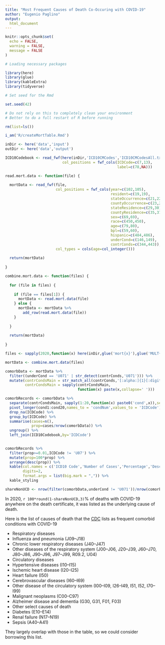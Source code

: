 ```yaml
---
title: "Most Frequent Causes of Death Co-Occuring with COVID-19"
author: "Eugenio Paglino"
output:
  html_document
---
```


```r

knitr::opts_chunk$set(
  echo = FALSE,
  warning = FALSE,
  message = FALSE
)

```

```r

# Loading necessary packages

library(here)
library(glue)
library(kableExtra)
library(tidyverse)

# Set seed for the Rmd

set.seed(42)

```

```r

# Do not rely on this to completely clean your environment
# Better to do a full restart of R before running

rm(list=ls())

i_am('R/createMortTable.Rmd')

inDir <- here('data','input')
outDir <- here('data','output')

```

```r

ICD10Codebook <- read_fwf(here(inDir,'ICD10CMCodes','ICD10CMCodesAll.txt'),
                          col_positions = fwf_cols(ICDCode=c(7,13),
                                                   label=c(78,NA)))

```

```r

read.mort.data <- function(file) {
  
  mortData <- read_fwf(file,
                       col_positions = fwf_cols(year=c(102,105),
                                                resident=c(19,19),
                                                stateOccurrence=c(21,22),
                                                countyOccurrence=c(23,25),
                                                stateResidence=c(29,30),
                                                countyResidence=c(35,37),
                                                sex=c(69,69),
                                                race=c(450,450),
                                                age=c(79,80),
                                                bpl=c(59,60),
                                                hispanic=c(484,486),
                                                underCond=c(146,149),
                                                contrConds=c(344,443)),
                       col_types = cols(age=col_integer()))
  
  return(mortData)
  
}

combine.mort.data <- function(files) {
  
  for (file in files) {
    
    if (file == files[1]) {
      mortData <- read.mort.data(file)
    } else {
      mortData <- mortData %>%
        add_row(read.mort.data(file))
    }
    
  }
  
  return(mortData)
  
}

```

```r

files <- sapply(2020,function(x) here(inDir,glue('mort{x}'),glue('MULT{x}USAllCnty.txt')))

mortData <- combine.mort.data(files)

```

```r

comorbData <- mortData %>%
  filter((underCond == 'U071' | str_detect(contrConds,'U071'))) %>%
  mutate(contrCondsMain = str_match_all(contrConds,'[:alpha:]{1}[:digit:]{2}'),
         contrCondsMain = sapply(contrCondsMain,
                                 function(x) paste(x,collapse=' ')))

comorbRecords <- comorbData %>%
  separate(contrCondsMain, sapply(1:20,function(x) paste0('cond',x)),sep='[[:space:]]+') %>%
  pivot_longer(cond1:cond20,names_to = 'condNum',values_to = 'ICDCode') %>%
  drop_na(ICDCode) %>%
  group_by(ICDCode) %>%
  summarise(cases=n(),
            prop=cases/nrow(comorbData)) %>%
  ungroup() %>%
  left_join(ICD10Codebook,by='ICDCode')
  
```

```r

comorbRecords %>%
  filter(prop>=0.01,ICDCode != 'U07') %>%
  mutate(prop=100*prop) %>%
  arrange(desc(prop)) %>%
  kable(col.names = c('ICD10 Code','Number of Cases','Percentage','Description'),
        digits=2,
        format.args = list(big.mark = ",")) %>%
  kable_styling

```

```r
shareNonUCD <- nrow(filter(comorbData,underCond != 'U071'))/nrow(comorbData)
```

In 2020, `r 100*round(1-shareNonUCD,3)`% of deaths with COVID-19 anywhere on the death certificate, it was listed as the underlying cause of death.

Here is the list of causes of death that the [CDC](https://www.cdc.gov/nchs/nvss/vsrr/covid19/excess_deaths.htm) lists as frequent comorbid conditions with COVID-19 

- Respiratory diseases
- Influenza and pneumonia (J09–J18)
- Chronic lower respiratory diseases (J40–J47)
- Other diseases of the respiratory system (J00–J06, J20–J39, J60–J70, J80–J86, J90–J96, J97–J99, R09.2, U04)
- Circulatory diseases
- Hypertensive diseases (I10–I15)
- Ischemic heart disease (I20–I25)
- Heart failure (I50)
- Cerebrovascular diseases (I60–I69)
- Other disease of the circulatory system (I00–I09, I26–I49, I51, I52, I70–I99)
- Malignant neoplasms (C00–C97)
- Alzheimer disease and dementia (G30, G31, F01, F03)
- Other select causes of death
- Diabetes (E10–E14)
- Renal failure (N17–N19)
- Sepsis (A40–A41)

They largely overlap with those in the table, so we could consider borrowing this list.


